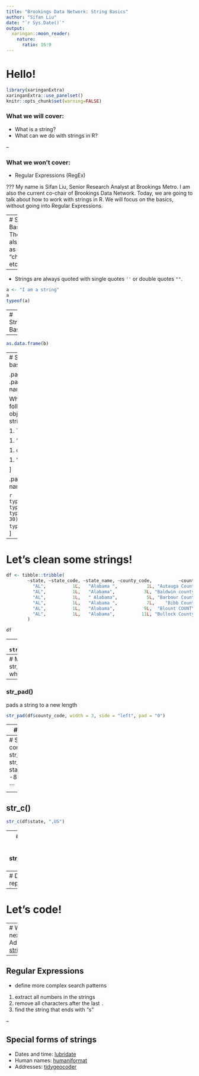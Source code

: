 ```yaml
---
title: "Brookings Data Network: String Basics"
author: "Sifan Liu"
date: "`r Sys.Date()`"
output:
  xaringan::moon_reader:
    nature:
      ratio: 16:9
---
```


# Hello!

```r
library(xaringanExtra)
xaringanExtra::use_panelset()
knitr::opts_chunk$set(warning=FALSE)
```

### What we will cover:
- What is a string?
- What can we do with strings in R?

--

### What we won't cover:
- Regular Expressions (RegEx)

???
My name is Sifan Liu, Senior Research Analyst at Brookings Metro. I am also the current co-chair of Brookings Data Network. 
Today, we are going to talk about how to work with strings in R. We will focus on the basics, without going into Regular Expressions.

---
# String Basics
- They are also known as "text", "characters", etc. 

--

- Strings are always quoted with single quotes `''` or double quotes `""`.
```r
a <- "I am a string"
a
typeof(a)
```
---
# String Basics
```r
b <- c("We are", "also strings")
b
typeof(b)
```

--

```r
as.data.frame(b)
```

---
# String basics

.panelset[
.panel[.panel-name[Quiz]

Which of the following object is not a string?

1. TRUE

1. "16"

1. c("a", 30)

1. "\n"


]

.panel[.panel-name[Answer]

```r

typeof(TRUE)
typeof("16")
typeof(c("a", 30))
typeof("\n")
```
]
]

---

# Let's clean some strings!

```r
df <- tibble::tribble(
        ~state, ~state_code, ~state_name, ~county_code,          ~county,
          "AL",          1L,   "Alabama ",           1L, "Autauga County",
          "AL",          1L,   "Alabama",           3L, "Baldwin county",
          "AL",          1L,   " Alabama",           5L, "Barbour County",
          "AL",          1L,   "Alabama ",           7L,    "Bibb County",
          "AL",          1L,   "Alabama",           9L,  "Blount COUNTY",
          "AL",          1L,   "Alabama",          11L, "Bullock County"
        )

```

```r
df
```
--
```r
library(stringr)
str_length(df$state_name)
```
---
# Managing length
### str_trim()
removes whitespace from a string
```r
df$state_name %>% 
  str_trim() %>%
  str_length()
```
--
### str_pad()
pads a string to a new length
```r
str_pad(df$county_code, width = 3, side = "left", pad = "0")
```

---
# Convert case

```r
str_to_lower("Blount COUNTY")
str_to_upper("Blount COUNTY")
str_to_title("Blount COUNTY")
```
---
# Subset and combine
## str_sub()
```r
str_sub(df$county, start = 1, end = -8)

```

--
## str_c()
```r
str_c(df$state, ",US")
```

---
# Detect, extract, replace
## str_detect()
```r
str_detect(df$county, "a")

df %>% 
  dplyr::filter(str_detect(county, "a"))
```

---
# Detect, extract, replace
## str_extract
```r
str_extract(df$county, "county")
```
## str_replace
```r
df$county %>% 
  str_to_lower() %>% 
  str_replace("county", "cty")
```

---
# Let's code!

---
# What's next?
## Advanced 
[stringi](https://stringi.gagolewski.com/)

--

## Regular Expressions
- define more complex search patterns
1. extract all numbers in the strings
2. remove all characters after the last `.`
3. find the string that ends with "s"

--

## Special forms of strings
- Dates and time: [lubridate](https://lubridate.tidyverse.org/)
- Human names: [humaniformat](https://cran.r-project.org/web/packages/humaniformat/vignettes/Introduction.html)
- Addresses: [tidygeocoder](https://cran.r-project.org/web/packages/tidygeocoder/vignettes/tidygeocoder.html)